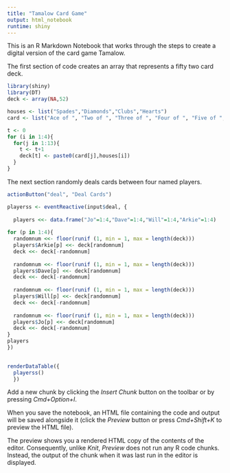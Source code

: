 ```yaml
---
title: "Tamalow Card Game"
output: html_notebook
runtime: shiny
---
```


This is an R Markdown Notebook that works through the steps to create a digital version of the card game Tamalow.  

The first section of code creates an array that represents a fifty two card deck. 

```r
library(shiny)
library(DT)
deck <- array(NA,52)

houses <- list("Spades","Diamonds","Clubs","Hearts")
card <- list("Ace of ", "Two of ", "Three of ", "Four of ", "Five of ", "Six of ", "Seven of ", "Eight of ", "Nine of ", "Ten of ", "Jack of ", "Queen of ", "King of ")

t <- 0
for (i in 1:4){
  for(j in 1:13){
    t <- t+1
    deck[t] <- paste0(card[j],houses[i])
  }
}


```

The next section randomly deals cards between four named players.



```r


actionButton("deal", "Deal Cards")

playerss <- eventReactive(input$deal, {
 
  players <<- data.frame("Jo"=1:4,"Dave"=1:4,"Will"=1:4,"Arkie"=1:4)
   
for (p in 1:4){
  randomnum <<- floor(runif (1, min = 1, max = length(deck)))
  players$Arkie[p] <<- deck[randomnum]
  deck <<- deck[-randomnum]
  
  randomnum <<- floor(runif (1, min = 1, max = length(deck)))
  players$Dave[p] <<- deck[randomnum]
  deck <<- deck[-randomnum]
  
  randomnum <<- floor(runif (1, min = 1, max = length(deck)))
  players$Will[p] <<- deck[randomnum]
  deck <<- deck[-randomnum]
  
  randomnum <<- floor(runif (1, min = 1, max = length(deck)))
  players$Jo[p] <<- deck[randomnum]
  deck <<- deck[-randomnum]
}
players 
})
  

renderDataTable({
  playerss()
  })

```






Add a new chunk by clicking the *Insert Chunk* button on the toolbar or by pressing *Cmd+Option+I*.

When you save the notebook, an HTML file containing the code and output will be saved alongside it (click the *Preview* button or press *Cmd+Shift+K* to preview the HTML file). 

The preview shows you a rendered HTML copy of the contents of the editor. Consequently, unlike *Knit*, *Preview* does not run any R code chunks. Instead, the output of the chunk when it was last run in the editor is displayed.

